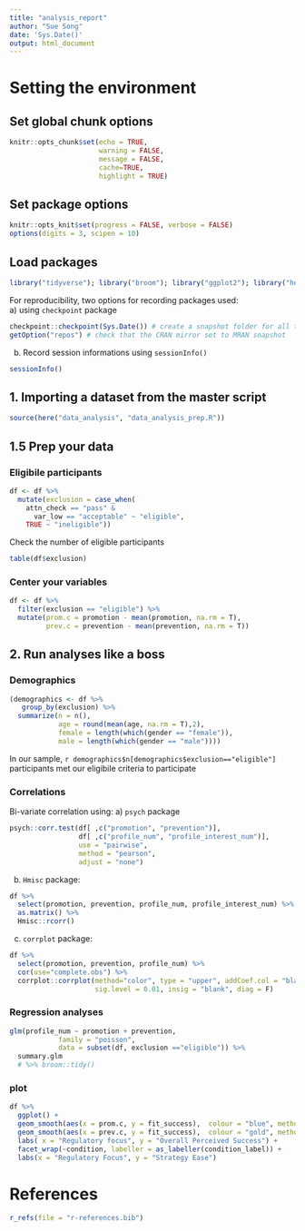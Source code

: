 ```yaml
---
title: "analysis_report"
author: "Sue Song"
date: 'Sys.Date()'
output: html_document
---
```

# Setting the environment
## Set global chunk options
```r
knitr::opts_chunk$set(echo = TRUE, 
                      warning = FALSE, 
                      message = FALSE,
                      cache=TRUE,
                      highlight = TRUE)
```
## Set package options
```r
knitr::opts_knit$set(progress = FALSE, verbose = FALSE)
options(digits = 3, scipen = 10)
```
## Load packages
```r
library("tidyverse"); library("broom"); library("ggplot2"); library("here")
```

For reproducibility, two options for recording packages used:  
a) using `checkpoint` package
```r
checkpoint::checkpoint(Sys.Date()) # create a snapshot folder for all the install pakges
getOption("repos") # check that the CRAN mirror set to MRAN snapshot
```

b) Record session informations using `sessionInfo()`  
```r
sessionInfo()
```

## 1. Importing a dataset from the master script
```r
source(here("data_analysis", "data_analysis_prep.R"))
```

## 1.5 Prep your data
### Eligibile participants
```r
df <- df %>%
  mutate(exclusion = case_when(
    attn_check == "pass" &
      var_low == "acceptable" ~ "eligible",
    TRUE ~ "ineligible"))
```

Check the number of eligible participants
```r
table(df$exclusion)
```

### Center your variables
```r
df <- df %>%
  filter(exclusion == "eligible") %>%
  mutate(prom.c = promotion - mean(promotion, na.rm = T),
         prev.c = prevention - mean(prevention, na.rm = T))
```


## 2. Run analyses like a boss
### Demographics
```r
(demographics <- df %>%
   group_by(exclusion) %>%
  summarize(n = n(),
            age = round(mean(age, na.rm = T),2),
            female = length(which(gender == "female")),
            male = length(which(gender == "male"))))
```

In our sample, `r demographics$n[demographics$exclusion=="eligible"]` participants met our eligibile criteria to participate  

### Correlations
Bi-variate correlation using:
a) `psych` package
```r
psych::corr.test(df[ ,c("promotion", "prevention")], 
                 df[ ,c("profile_num", "profile_interest_num")],
                 use = "pairwise",
                 method = "pearson",
                 adjust = "none")
```


b) `Hmisc` package:
```r
df %>%
  select(promotion, prevention, profile_num, profile_interest_num) %>%
  as.matrix() %>% 
  Hmisc::rcorr()
```

c) `corrplot` package:
```r
df %>%
  select(promotion, prevention, profile_num) %>%
  cor(use="complete.obs") %>%
  corrplot::corrplot(method="color", type = "upper", addCoef.col = "black", tl.col = "black", tl.srt = 45,
                     sig.level = 0.01, insig = "blank", diag = F)
```

### Regression analyses
```r
glm(profile_num ~ promotion + prevention, 
            family = "poisson",
            data = subset(df, exclusion =="eligible")) %>%
  summary.glm
  # %>% broom::tidy()
```

### plot
```r
df %>%
  ggplot() +
  geom_smooth(aes(x = prom.c, y = fit_success),  colour = "blue", method = lm, se = T) +
  geom_smooth(aes(x = prev.c, y = fit_success),  colour = "gold", method = lm, se = T) +
  labs( x = "Regulatory focus", y = "Overall Perceived Success") +
  facet_wrap(~condition, labeller = as_labeller(condition_label)) + 
  labs(x = "Regulatory Focus", y = "Strategy Ease")
```


# References
```r
r_refs(file = "r-references.bib")
```

\begingroup
\setlength{\parindent}{-0.5in}
\setlength{\leftskip}{0.5in}

<div id = "refs"></div>
\endgroup


